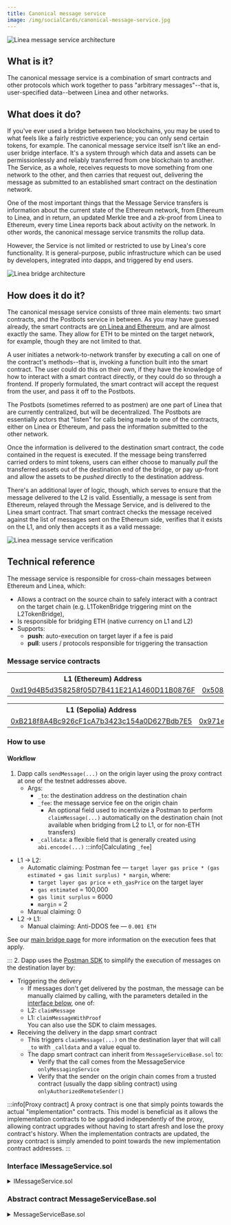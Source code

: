 ```yaml
---
title: Canonical message service
image: /img/socialCards/canonical-message-service.jpg
---
```



<div class="center-container">
  <div class="img-large">
    <img
      src="/img/get_started/concepts/message_service/Linea_message_service_2.png"
      alt="Linea message service architecture"
    />
  </div>
</div>

## What is it?

The canonical message service is a combination of smart contracts and other protocols which work together to pass "arbitrary messages"--that is, user-specified data--between Linea and other networks.

## What does it do?

If you've ever used a bridge between two blockchains, you may be used to what feels like a fairly restrictive experience; you can only send certain tokens, for example. The canonical message service itself isn't like an end-user bridge interface. It's a system through which data and assets can be permissionlessly and reliably transferred from one blockchain to another. The Service, as a whole, receives requests to move something from one network to the other, and then carries that request out, delivering the message as submitted to an established smart contract on the destination network.

One of the most important things that the Message Service transfers is information about the current state of the Ethereum network, from Ethereum to Linea, and in return, an updated Merkle tree and a zk-proof from Linea to Ethereum, every time Linea reports back about activity on the network. In other words, the canonical message service transmits the rollup data.

However, the Service is not limited or restricted to use by Linea's core functionality. It is general-purpose, public infrastructure which can be used by developers, integrated into dapps, and triggered by end users.

<div class="center-container">
  <div class="img-large">
    <img
      src="/img/get_started/concepts/message_service/Linea_bridge_architecture.png"
      alt="Linea bridge architecture"
    />
  </div>
</div>

## How does it do it?

The canonical message service consists of three main elements: two smart contracts, and the Postbots service in between. As you may have guessed already, the smart contracts are [on Linea and Ethereum](./message-service.mdx#message-service-contracts), and are almost exactly the same. They allow for ETH to be minted on the target network, for example, though they are not limited to that.

A user initiates a network-to-network transfer by executing a call on one of the contract's methods--that is, invoking a function built into the smart contract. The user could do this on their own, if they have the knowledge of how to interact with a smart contract directly, or they could do so through a frontend. If properly formulated, the smart contract will accept the request from the user, and pass it off to the Postbots.

The Postbots (sometimes referred to as postmen) are one part of Linea that are currently centralized, but will be decentralized. The Postbots are essentially actors that "listen" for calls being made to one of the contracts, either on Linea or Ethereum, and pass the information submitted to the other network.

Once the information is delivered to the destination smart contract, the code contained in the request is executed. If the message being transferred carried orders to mint tokens, users can either choose to manually _pull_ the transferred assets out of the destination end of the bridge, or pay up-front and allow the assets to be _pushed_ directly to the destination address.

There's an additional layer of logic, though, which serves to ensure that the message delivered to the L2 is valid. Essentially, a message is sent from Ethereum, relayed through the Message Service, and is delivered to the Linea smart contract. That smart contract checks the message received against the list of messages sent on the Ethereum side, verifies that it exists on the L1, and only then accepts it as a valid message:

<div class="center-container">
  <div class="img-large">
    <img
      src="/img/get_started/concepts/message_service/Linea_message_service_1.png"
      alt="Linea message service verification"
    />
  </div>
</div>

## Technical reference

The message service is responsible for cross-chain messages between Ethereum and Linea, which:

- Allows a contract on the source chain to safely interact with a contract on the target chain 
(e.g. L1TokenBridge triggering mint on the L2TokenBridge),
- Is responsible for bridging ETH (native currency on L1 and L2)
- Supports:
  - **push**: auto-execution on target layer if a fee is paid
  - **pull**: users / protocols responsible for triggering the transaction

### Message service contracts

<Tabs groupId="Mainnet-Testnet" className="my-tabs">
  <TabItem value="Mainnet" label="Mainnet" default>
    <table>
      <tbody>
        <tr>
          <th>L1 (Ethereum) Address</th>
          <th>L2 (Linea) Address</th>
        </tr>
        <tr>
          <td>
            <a href="https://etherscan.io/address/0xd19d4B5d358258f05D7B411E21A1460D11B0876F">
              0xd19d4B5d358258f05D7B411E21A1460D11B0876F
            </a>
          </td>
          <td>
            <a href="https://lineascan.build/address/0x508Ca82Df566dCD1B0DE8296e70a96332cD644ec">
              0x508Ca82Df566dCD1B0DE8296e70a96332cD644ec
            </a>
          </td>
        </tr>
      </tbody>
    </table>
  </TabItem>
    <TabItem value="Linea Sepolia" label="Linea Sepolia">
    <table>
      <tbody>
        <tr>
          <th>L1 (Sepolia) Address</th>
          <th>L2 (Linea Sepolia) Address</th>
        </tr>
        <tr>
          <td>
            <a href="https://sepolia.etherscan.io/address/0xB218f8A4Bc926cF1cA7b3423c154a0D627Bdb7E5">
            0xB218f8A4Bc926cF1cA7b3423c154a0D627Bdb7E5
            </a>
          </td>
          <td>
            <a href="https://sepolia.lineascan.build/address/0x971e727e956690b9957be6d51ec16e73acac83a7">
            0x971e727e956690b9957be6d51Ec16E73AcAC83A7
            </a>
          </td>
        </tr>
      </tbody>
    </table>
  </TabItem>
</Tabs>

### How to use

#### Workflow

1. Dapp calls `sendMessage(...)` on the origin layer using the proxy contract at one of the testnet 
addresses above.
   - Args:
     - `_to`: the destination address on the destination chain
     - `_fee`: the message service fee on the origin chain
       - An optional field used to incentivize a Postman to perform `claimMessage(...)` automatically 
       on the destination chain (not available when bridging from L2 to L1, or for non-ETH transfers)
     - `_calldata`: a flexible field that is generally created using `abi.encode(...)`
  :::info[Calculating `_fee`]

  - L1 -> L2:
    - Automatic claiming: Postman fee — `target layer gas price * (gas estimated + gas limit surplus) * margin`, where:
      - `target layer gas price` = `eth_gasPrice` on the target layer
      - `gas estimated` = 100,000
      - `gas limit surplus` = 6000
      - `margin` = 2
    - Manual claiming: 0
  - L2 -> L1:
    - Manual claiming: Anti-DDOS fee — `0.001 ETH`

  See our [main bridge page](../get-started/how-to/bridge/index.mdx) for more information on the 
  execution fees that apply.

  :::
2. Dapp uses the [Postman SDK](https://www.npmjs.com/package/@consensys/linea-sdk?activeTab=readme) 
to simplify the execution of messages on the destination layer by:
   - Triggering the delivery
     - If messages don't get delivered by the postman, the message can be manually claimed by 
     calling, with the parameters detailed in the [interface below](#interface-imessageservicesol),
     one of:
      - L2: `claimMessage` 
      - L1: `claimMessageWithProof`  
    You can also use the SDK to claim messages.
   - Receiving the delivery in the dapp smart contract
     - This triggers `claimMessage(...)` on the destination layer that will call `_to` with 
     `_calldata` and a value equal to.
     - The dapp smart contract can inherit from `MessageServiceBase.sol` to:
       - Verify that the call comes from the MessageService `onlyMessagingService`
       - Verify that the sender on the origin chain comes from a trusted contract (usually the dapp 
       sibling contract) using `onlyAuthorizedRemoteSender()`

:::info[Proxy contract]
A proxy contract is one that simply points towards the actual "implementation" contracts. This model
is beneficial as it allows the implementation contracts to be upgraded independently of the proxy,
allowing contract upgrades without having to start afresh and lose the proxy contract's history. 
When the implementation contracts are updated, the proxy contract is simply amended to point 
towards the new implementation contract addresses.
:::

### Interface IMessageService.sol

<details>
  <summary>IMessageService.sol</summary>
  <CodeBlock language="solidity">{IMessageService}</CodeBlock>
</details>

### Abstract contract MessageServiceBase.sol

<details>
  <summary>MessageServiceBase.sol</summary>
  <CodeBlock language="solidity">{MessageServiceBase}</CodeBlock>
</details>
